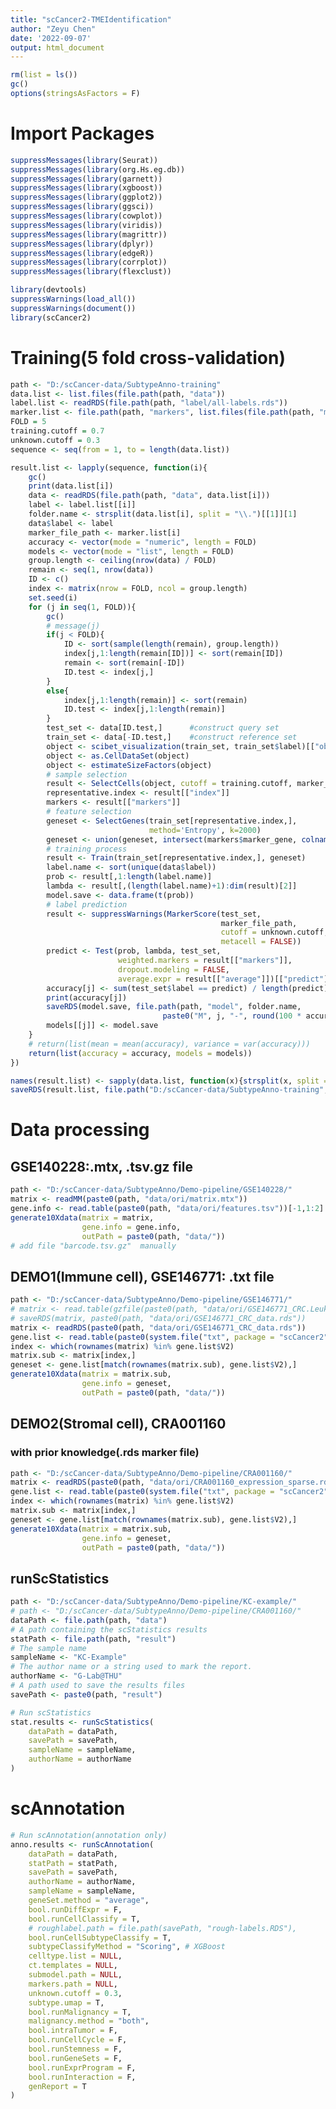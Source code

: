 ```yaml
---
title: "scCancer2-TMEIdentification"
author: "Zeyu Chen"
date: '2022-09-07'
output: html_document
---
```


```r
rm(list = ls())
gc()
options(stringsAsFactors = F)
```

# Import Packages

```r
suppressMessages(library(Seurat))
suppressMessages(library(org.Hs.eg.db))
suppressMessages(library(garnett))
suppressMessages(library(xgboost))
suppressMessages(library(ggplot2))
suppressMessages(library(ggsci))
suppressMessages(library(cowplot))
suppressMessages(library(viridis))
suppressMessages(library(magrittr))
suppressMessages(library(dplyr))
suppressMessages(library(edgeR))
suppressMessages(library(corrplot))
suppressMessages(library(flexclust))
```

```r
library(devtools)
suppressWarnings(load_all())
suppressWarnings(document())
library(scCancer2)
```

# Training(5 fold cross-validation)

```r
path <- "D:/scCancer-data/SubtypeAnno-training"
data.list <- list.files(file.path(path, "data"))
label.list <- readRDS(file.path(path, "label/all-labels.rds"))
marker.list <- file.path(path, "markers", list.files(file.path(path, "markers")))
FOLD = 5
training.cutoff = 0.7
unknown.cutoff = 0.3
sequence <- seq(from = 1, to = length(data.list))
```

```r
result.list <- lapply(sequence, function(i){
    gc()
    print(data.list[i])
    data <- readRDS(file.path(path, "data", data.list[i]))
    label <- label.list[[i]]
    folder.name <- strsplit(data.list[i], split = "\\.")[[1]][1]
    data$label <- label
    marker_file_path <- marker.list[i]
    accuracy <- vector(mode = "numeric", length = FOLD)
    models <- vector(mode = "list", length = FOLD)
    group.length <- ceiling(nrow(data) / FOLD)
    remain <- seq(1, nrow(data))
    ID <- c()
    index <- matrix(nrow = FOLD, ncol = group.length)
    set.seed(i)
    for (j in seq(1, FOLD)){
        gc()
        # message(j)
        if(j < FOLD){
            ID <- sort(sample(length(remain), group.length))
            index[j,1:length(remain[ID])] <- sort(remain[ID])
            remain <- sort(remain[-ID])
            ID.test <- index[j,]
        }
        else{
            index[j,1:length(remain)] <- sort(remain)
            ID.test <- index[j,1:length(remain)]
        }
        test_set <- data[ID.test,]      #construct query set
        train_set <- data[-ID.test,]    #construct reference set
        object <- scibet_visualization(train_set, train_set$label)[["object"]]
        object <- as.CellDataSet(object)
        object <- estimateSizeFactors(object)
        # sample selection
        result <- SelectCells(object, cutoff = training.cutoff, marker_file_path)
        representative.index <- result[["index"]]
        markers <- result[["markers"]]
        # feature selection
        geneset <- SelectGenes(train_set[representative.index,],
                               method='Entropy', k=2000)
        geneset <- union(geneset, intersect(markers$marker_gene, colnames(train_set)))
        # training process
        result <- Train(train_set[representative.index,], geneset)
        label.name <- sort(unique(data$label))
        prob <- result[,1:length(label.name)]
        lambda <- result[,(length(label.name)+1):dim(result)[2]]
        model.save <- data.frame(t(prob))
        # label prediction
        result <- suppressWarnings(MarkerScore(test_set,
                                               marker_file_path,
                                               cutoff = unknown.cutoff,
                                               metacell = FALSE))
        predict <- Test(prob, lambda, test_set,
                        weighted.markers = result[["markers"]],
                        dropout.modeling = FALSE,
                        average.expr = result[["average"]])[["predict"]]
        accuracy[j] <- sum(test_set$label == predict) / length(predict)
        print(accuracy[j])
        saveRDS(model.save, file.path(path, "model", folder.name,
                                  paste0("M", j, "-", round(100 * accuracy[j], 2), ".rds")))
        models[[j]] <- model.save
    }
    # return(list(mean = mean(accuracy), variance = var(accuracy)))
    return(list(accuracy = accuracy, models = models))
})
```


```r
names(result.list) <- sapply(data.list, function(x){strsplit(x, split = "\\.")[[1]][1]})
saveRDS(result.list, file.path("D:/scCancer-data/SubtypeAnno-training", "cellSubtypeTemplates-garnett-scibet.rds"))
```


# Data processing
## GSE140228:.mtx, .tsv.gz file
```r
path <- "D:/scCancer-data/SubtypeAnno/Demo-pipeline/GSE140228/"
matrix <- readMM(paste0(path, "data/ori/matrix.mtx"))
gene.info <- read.table(paste0(path, "data/ori/features.tsv"))[-1,1:2]
generate10Xdata(matrix = matrix,
                gene.info = gene.info, 
                outPath = paste0(path, "data/"))
# add file "barcode.tsv.gz"  manually
```

## DEMO1(Immune cell), GSE146771: .txt file
```r
path <- "D:/scCancer-data/SubtypeAnno/Demo-pipeline/GSE146771/"
# matrix <- read.table(gzfile(paste0(path, "data/ori/GSE146771_CRC.Leukocyte.10x.TPM.txt.gz")))
# saveRDS(matrix, paste0(path, "data/ori/GSE146771_CRC_data.rds"))
matrix <- readRDS(paste0(path, "data/ori/GSE146771_CRC_data.rds"))
gene.list <- read.table(paste0(system.file("txt", package = "scCancer2"), "/single_cell_features.tsv"))[,1:2]
index <- which(rownames(matrix) %in% gene.list$V2)
matrix.sub <- matrix[index,]
geneset <- gene.list[match(rownames(matrix.sub), gene.list$V2),]
generate10Xdata(matrix = matrix.sub,
                gene.info = geneset, 
                outPath = paste0(path, "data/"))
```

## DEMO2(Stromal cell), CRA001160
### with prior knowledge(.rds marker file)
```r
path <- "D:/scCancer-data/SubtypeAnno/Demo-pipeline/CRA001160/"
matrix <- readRDS(paste0(path, "data/ori/CRA001160_expression_sparse.rds"))
gene.list <- read.table(paste0(system.file("txt", package = "scCancer2"), "/single_cell_features.tsv"))[,1:2]
index <- which(rownames(matrix) %in% gene.list$V2)
matrix.sub <- matrix[index,]
geneset <- gene.list[match(rownames(matrix.sub), gene.list$V2),]
generate10Xdata(matrix = matrix.sub,
                gene.info = geneset, 
                outPath = paste0(path, "data/"))
```


## runScStatistics
```r
path <- "D:/scCancer-data/SubtypeAnno/Demo-pipeline/KC-example/"
# path <- "D:/scCancer-data/SubtypeAnno/Demo-pipeline/CRA001160/"
dataPath <- file.path(path, "data")
# A path containing the scStatistics results
statPath <- file.path(path, "result")
# The sample name
sampleName <- "KC-Example"
# The author name or a string used to mark the report.
authorName <- "G-Lab@THU"
# A path used to save the results files
savePath <- paste0(path, "result")

# Run scStatistics
stat.results <- runScStatistics(
    dataPath = dataPath,
    savePath = savePath,
    sampleName = sampleName,
    authorName = authorName
)
```

# scAnnotation

```r
# Run scAnnotation(annotation only)
anno.results <- runScAnnotation(
    dataPath = dataPath,
    statPath = statPath,
    savePath = savePath,
    authorName = authorName,
    sampleName = sampleName,
    geneSet.method = "average",
    bool.runDiffExpr = F,
    bool.runCellClassify = T,
    # roughlabel.path = file.path(savePath, "rough-labels.RDS"),
    bool.runCellSubtypeClassify = T,
    subtypeClassifyMethod = "Scoring", # XGBoost
    celltype.list = NULL,
    ct.templates = NULL,
    submodel.path = NULL,
    markers.path = NULL,
    unknown.cutoff = 0.3,
    subtype.umap = T,
    bool.runMalignancy = T,
    malignancy.method = "both",
    bool.intraTumor = F,
    bool.runCellCycle = F,
    bool.runStemness = F,
    bool.runGeneSets = F,
    bool.runExprProgram = F,
    bool.runInteraction = F,
    genReport = T
)
```

